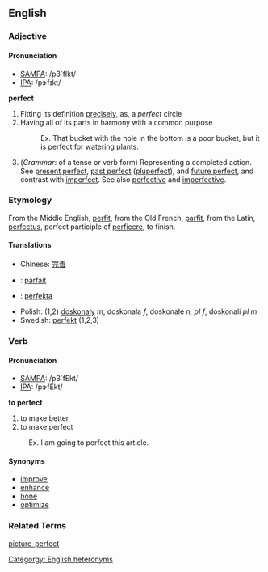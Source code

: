 ==English==

===Adjective===
====Pronunciation====
*[[w:SAMPA|SAMPA]]: /p3`fIkt/
*[[w:IPA|IPA]]: /pɝfɪkt/

'''perfect'''
# Fitting its definition [[precise]]ly, as, a ''perfect'' circle
# Having all of its parts in harmony with a common purpose
#:Ex. That bucket with the hole in the bottom is a poor bucket, but it is perfect for watering plants.
# (''Grammar'': of a tense or verb form) Representing a completed action.  See [[present perfect]], [[past perfect]] ([[pluperfect]]), and [[future perfect]], and contrast with [[imperfect]].  See also [[perfective]] and [[imperfective]].

===Etymology===
From the Middle English, [[perfit]], from the Old French, [[parfit]], from the Latin, [[perfectus]], perfect participle of [[perficere]], to finish.

====Translations====
*Chinese: [[完善]]
* {{fr}} : [[parfait]]
* {{io}} : [[perfekta]]
*Polish: (1,2) [[doskonały]] ''m'', doskonała ''f'', doskonałe ''n, pl f'', doskonali ''pl m''
*Swedish: [[perfekt]] (1,2,3)

===Verb===
====Pronunciation====
*[[w:SAMPA|SAMPA]]: /p3`fEkt/
*[[w:IPA|IPA]]: /pɝfEkt/

'''to perfect'''
#to make better
#to make perfect
:Ex. I am going to perfect this article.

====Synonyms====
*[[improve]]
*[[enhance]]
*[[hone]]
*[[optimize]]

===Related Terms===
[[picture-perfect]]

[[Categorgy: English heteronyms]]